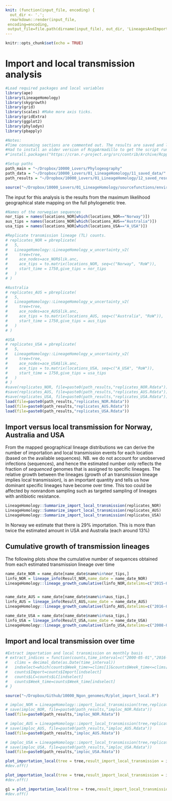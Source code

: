 ```yaml
---
knit: (function(input_file, encoding) {
  out_dir <- '.';
  rmarkdown::render(input_file,
 encoding=encoding,
 output_file=file.path(dirname(input_file), out_dir, 'LineagesAndImport.html'))})
---
```


```r
knitr::opts_chunk$set(echo = TRUE)

```

# Import and local transmission analysis


```r
#Load required packages and local variables
library(ape)
library(LineageHomology)
library(skygrowth)
library(grid)
library(scales) #Make more axis ticks.
library(gridExtra)
library(ggplot2)
library(phylodyn)
library(pbapply)

#Notes:
#Time consuming sections are commented out. The results are saved and loaded on new runs instead of rerunning every time. 
#Had to install an older version of RcppArmadillo to get the script running
#"install.packages("https://cran.r-project.org/src/contrib/Archive/RcppArmadillo/RcppArmadillo_0.9.900.3.0.tar.gz", repos=NULL, type="source")"

#Setup paths
path_main = "~/Dropbox/10000_Lovers/Phylogeography"
path_data = "~/Dropbox/10000_Lovers/01_LineageHomology/11_saved_data/"
path_results = "~/Dropbox/10000_Lovers/01_LineageHomology/12_saved_results/"

source("~/Dropbox/10000_Lovers/01_LineageHomology/sourcefunctions/environment_variables.R")
```

The input for this analysis is the results from the maximum likelihood geographical state mapping on the full phylogenetic tree. 

```r
#Names of the norwegian sequences
nor_tips = names(locations_NOR[which(locations_NOR=="Norway")])
aus_tips = names(locations_NOR[which(locations_AUS=="Australia")])
usa_tips = names(locations_NOR[which(locations_USA=="A_USA")])

#Replicate transmission lineage (TL) counts.
# replicates_NOR = pbreplicate(
#   5,
#   LineageHomology::LineageHomology_w_uncertainty_v2(
#     tree=tree,
#     ace_nodes=ace_NOR$lik.anc,
#     ace_tips = to.matrix(locations_NOR, seq=c("Norway", "RoW")),
#     start_time = 1750,give_tips = nor_tips
#   )
# )

#Australia
# replicates_AUS = pbreplicate(
#   5,
#   LineageHomology::LineageHomology_w_uncertainty_v2(
#     tree=tree,
#     ace_nodes=ace_AUS$lik.anc,
#     ace_tips = to.matrix(locations_AUS, seq=c("Australia", "RoW")),
#     start_time = 1750,give_tips = aus_tips
#   )
# )

#USA
# replicates_USA = pbreplicate(
#   5,
#   LineageHomology::LineageHomology_w_uncertainty_v2(
#     tree=tree,
#     ace_nodes=ace_USA$lik.anc,
#     ace_tips = to.matrix(locations_USA, seq=c("A_USA", "RoW")),
#     start_time = 1750,give_tips = usa_tips
#   )
# )
#save(replicates_NOR, file=paste0(path_results,"replicates_NOR.Rdata"))
#save(replicates_AUS, file=paste0(path_results,"replicates_AUS.Rdata"))
#save(replicates_USA, file=paste0(path_results,"replicates_USA.Rdata"))
load(file=paste0(path_results,"replicates_NOR.Rdata"))
load(file=paste0(path_results,"replicates_AUS.Rdata"))
load(file=paste0(path_results,"replicates_USA.Rdata"))
```

## Import versus local transmission for Norway, Australia and USA

From the mapped geographical lineage distributions we can derive the number of importation and local transmission events for each location (based on the available sequences). NB. we do not account for unobserved infections (sequences), and hence the estimated number only reflects the fraction of *sequenced* genomes that is assigned to specific lineages. The relative growth between the lineages (growth of an transmission lineage implies local transmission), is an important quantity and tells us how dominant specific lineages have become over time. This too could be affected by nonrandom sampling such as targeted sampling of lineages with anitibiotic resistance. 



```r
LineageHomology::Summarize_import_local_transmission(replicates_NOR)
LineageHomology::Summarize_import_local_transmission(replicates_AUS)
LineageHomology::Summarize_import_local_transmission(replicates_USA)

```


In Norway we estimate that there is 29% importation. This is more than twice the estimated amount in USA and Australia (each around 13%)

## Cumulative growth of transmission lineages

The following plots show the cumulative number of sequences obtained from each estimated transmission lineage over time
```r
name_date_NOR = name_date[name_date$name%in%nor_tips,]
linfo_NOR = lineage_info(Result_NOR,name_date = name_date_NOR)
LineageHomology::lineage_growth_cumulative(linfo_NOR,datelims=c("2015-01-01","2019-06-15","1 year"))


name_date_AUS = name_date[name_date$name%in%aus_tips,]
linfo_AUS = lineage_info(Result_AUS,name_date = name_date_AUS)
LineageHomology::lineage_growth_cumulative(linfo_AUS,datelims=c("2016-07-01","2018-06-15","5 months"))

name_date_USA = name_date[name_date$name%in%usa_tips,]
linfo_USA = lineage_info(Result_USA,name_date = name_date_USA)
LineageHomology::lineage_growth_cumulative(linfo_USA,datelims=c("2008-07-01","2019-06-15","2 year"))

```


## Import and local transmission over time

```r
#Extract importation and local transmission on monthly basis
# extract_indices = function(counts,time_interval=c("2000-05-01","2016-05-01")){
#   clims = decimal_date(as.Date(time_interval))
#   indselect=which(counts$Week_time>=clims[1]&counts$Week_time<=clims[2])
#   counts$Import=counts$Import[indselect]
#   counts$LC=counts$LC[indselect]
#   counts$Week_time=counts$Week_time[indselect]
# }

source("~/Dropbox/Github/10000_Ngon_genomes/R/plot_import_local.R")


```

```r
# imploc_NOR = LineageHomology::import_local_transmission(tree,replicates_NOR,start_time=1750,time_interval_size = 1)
# save(imploc_NOR, file=paste0(path_results,"imploc_NOR.Rdata"))
load(file=paste0(path_results,"imploc_NOR.Rdata"))

# imploc_AUS = LineageHomology::import_local_transmission(tree,replicates_AUS,start_time=1750,time_interval_size = 1)
# save(imploc_AUS, file=paste0(path_results,"imploc_AUS.Rdata"))
load(file=paste0(path_results,"imploc_AUS.Rdata"))

# imploc_USA = LineageHomology::import_local_transmission(tree,replicates_USA,start_time=1750,time_interval_size = 1)
# save(imploc_USA, file=paste0(path_results,"imploc_USA.Rdata"))
load(file=paste0(path_results,"imploc_USA.Rdata"))

```

```r
plot_importation_local(tree = tree,result_import_local_transmission = imploc_NOR,start_time = 1750,date_breaks = "2 years",time_interval = c("2000-01-01","2018-01-01"), main_title = "Norway")
#dev.off()
```

```r
plot_importation_local(tree = tree,result_import_local_transmission = imploc_USA,start_time = 1750,date_breaks = "2 years",time_interval = c("2000-01-01","2018-01-01"), main_title = "USA")
#dev.off()
```

```r
g1 = plot_importation_local(tree = tree,result_import_local_transmission = imploc_AUS,start_time = 1750,date_breaks = "2 years",time_interval = c("2000-01-01","2018-01-01"), main_title = "Australia")
#dev.off()
```

